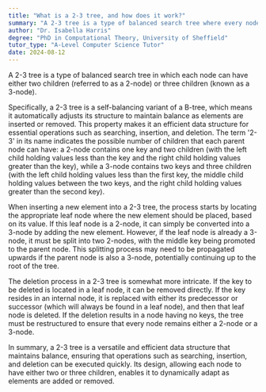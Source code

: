 ```yaml
---
title: "What is a 2-3 tree, and how does it work?"
summary: "A 2-3 tree is a type of balanced search tree where every node can have either two children (2-node) or three children (3-node)."
author: "Dr. Isabella Harris"
degree: "PhD in Computational Theory, University of Sheffield"
tutor_type: "A-Level Computer Science Tutor"
date: 2024-08-12
---
```


A 2-3 tree is a type of balanced search tree in which each node can have either two children (referred to as a 2-node) or three children (known as a 3-node).

Specifically, a 2-3 tree is a self-balancing variant of a B-tree, which means it automatically adjusts its structure to maintain balance as elements are inserted or removed. This property makes it an efficient data structure for essential operations such as searching, insertion, and deletion. The term '2-3' in its name indicates the possible number of children that each parent node can have: a 2-node contains one key and two children (with the left child holding values less than the key and the right child holding values greater than the key), while a 3-node contains two keys and three children (with the left child holding values less than the first key, the middle child holding values between the two keys, and the right child holding values greater than the second key).

When inserting a new element into a 2-3 tree, the process starts by locating the appropriate leaf node where the new element should be placed, based on its value. If this leaf node is a 2-node, it can simply be converted into a 3-node by adding the new element. However, if the leaf node is already a 3-node, it must be split into two 2-nodes, with the middle key being promoted to the parent node. This splitting process may need to be propagated upwards if the parent node is also a 3-node, potentially continuing up to the root of the tree.

The deletion process in a 2-3 tree is somewhat more intricate. If the key to be deleted is located in a leaf node, it can be removed directly. If the key resides in an internal node, it is replaced with either its predecessor or successor (which will always be found in a leaf node), and then that leaf node is deleted. If the deletion results in a node having no keys, the tree must be restructured to ensure that every node remains either a 2-node or a 3-node.

In summary, a 2-3 tree is a versatile and efficient data structure that maintains balance, ensuring that operations such as searching, insertion, and deletion can be executed quickly. Its design, allowing each node to have either two or three children, enables it to dynamically adapt as elements are added or removed.
    
